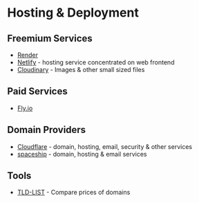 # Hosting & Deployment

## Freemium Services

- [Render](https://render.com)
- [Netlify](https://www.netlify.com) - hosting service concentrated on web frontend
- [Cloudinary](https://cloudinary.com) - Images & other small sized files

## Paid Services

- [Fly.io](https://fly.io)

## Domain Providers

- [Cloudflare](https://www.cloudflare.com) - domain, hosting, email, security & other services
- [spaceship](https://www.spaceship.com) - domain, hosting & email services

## Tools

- [TLD-LIST](https://tld-list.com) - Compare prices of domains